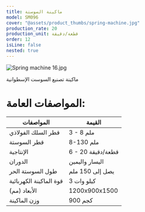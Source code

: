 ```yaml
---
title: ماكينة السوستة
model: SM096
cover: "@assets/product_thumbs/spring-machine.jpg"
production_rate: 20
production_unit: قطعة/دقيقة
order: 12
isLine: false
nested: true
---
```



<ProductTabs />

![Spring machine 16.jpg](@assets/article_images/spring-machine/spring-machine-16.jpg)

ماكينة تصنيع السوست الإسطوانية

# **المواصفات العامة**:

| المواصفات               | القيمة            |
| ----------------------- | ----------------- |
| قطر السلك الفولاذي      | 3 - 8 ملم         |
| قطر السوستة             | 8-130 ملم         |
| الإنتاجية               | 6 - 20 قطعة/دقيقة |
| الدوران                 | اليسار واليمين    |
| طول السوستة الحر        | يصل إلى 150 ملم   |
| قوة الماكينة الكهربائية | 3 كيلو وات        |
| الأبعاد (مم)            | 1200x900x1500     |
| وزن الماكينة            | 900 كجم           |
